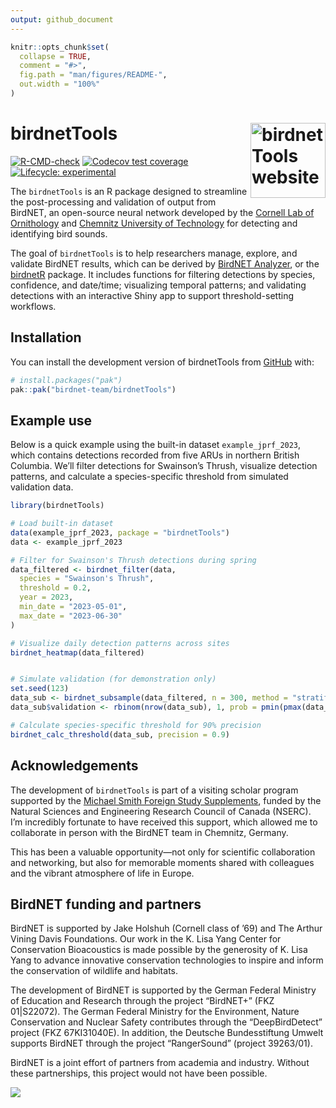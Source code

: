 ```yaml
---
output: github_document
---
```


<!-- README.md is generated from README.Rmd. Please edit that file -->

```r
knitr::opts_chunk$set(
  collapse = TRUE,
  comment = "#>",
  fig.path = "man/figures/README-",
  out.width = "100%"
)
```

# birdnetTools <a href="https://birdnet-team.github.io/birdnetTools/"><img src="man/figures/logo.png" alt="birdnetTools website" align="right" height="120"/></a>

<!-- badges: start -->

[![R-CMD-check](https://github.com/birdnet-team/birdnetTools/actions/workflows/R-CMD-check.yaml/badge.svg)](https://github.com/birdnet-team/birdnetTools/actions/workflows/R-CMD-check.yaml) [![Codecov test coverage](https://codecov.io/gh/birdnet-team/birdnetTools/graph/badge.svg)](https://app.codecov.io/gh/birdnet-team/birdnetTools) [![Lifecycle: experimental](https://img.shields.io/badge/lifecycle-experimental-orange.svg)](https://lifecycle.r-lib.org/articles/stages.html#experimental)

<!-- badges: end -->

The `birdnetTools` is an R package designed to streamline the post-processing and validation of output from BirdNET, an open-source neural network developed by the [Cornell Lab of Ornithology](https://www.birds.cornell.edu/home/) and [Chemnitz University of Technology](https://www.tu-chemnitz.de/index.html.en) for detecting and identifying bird sounds.

The goal of `birdnetTools` is to help researchers manage, explore, and validate BirdNET results, which can be derived by [BirdNET Analyzer](https://github.com/BirdNET-Team/BirdNET-Analyzer), or the [birdnetR](https://birdnet-team.github.io/birdnetR/index.html) package. It includes functions for filtering detections by species, confidence, and date/time; visualizing temporal patterns; and validating detections with an interactive Shiny app to support threshold-setting workflows.

## Installation

You can install the development version of birdnetTools from [GitHub](https://github.com/) with:

``` r
# install.packages("pak")
pak::pak("birdnet-team/birdnetTools")
```

## Example use

Below is a quick example using the built-in dataset `example_jprf_2023`, which contains detections recorded from five ARUs in northern British Columbia. We'll filter detections for Swainson’s Thrush, visualize detection patterns, and calculate a species-specific threshold from simulated validation data.

```r
library(birdnetTools)

# Load built-in dataset
data(example_jprf_2023, package = "birdnetTools")
data <- example_jprf_2023

# Filter for Swainson's Thrush detections during spring
data_filtered <- birdnet_filter(data,
  species = "Swainson's Thrush",
  threshold = 0.2,
  year = 2023,
  min_date = "2023-05-01",
  max_date = "2023-06-30"
)

# Visualize daily detection patterns across sites
birdnet_heatmap(data_filtered)


# Simulate validation (for demonstration only)
set.seed(123)
data_sub <- birdnet_subsample(data_filtered, n = 300, method = "stratified")
data_sub$validation <- rbinom(nrow(data_sub), 1, prob = pmin(pmax(data_sub$confidence, 0), 1))

# Calculate species-specific threshold for 90% precision
birdnet_calc_threshold(data_sub, precision = 0.9)

```

## Acknowledgements

The development of `birdnetTools` is part of a visiting scholar program supported by the [Michael Smith Foreign Study Supplements](https://www.nserc-crsng.gc.ca/Students-Etudiants/PG-CS/CGSForeignStudy-BESCEtudeEtranger_eng.asp), funded by the Natural Sciences and Engineering Research Council of Canada (NSERC). I’m incredibly fortunate to have received this support, which allowed me to collaborate in person with the BirdNET team in Chemnitz, Germany.

This has been a valuable opportunity—not only for scientific collaboration and networking, but also for memorable moments shared with colleagues and the vibrant atmosphere of life in Europe.

## BirdNET funding and partners

BirdNET is supported by Jake Holshuh (Cornell class of '69) and The Arthur Vining Davis Foundations. Our work in the K. Lisa Yang Center for Conservation Bioacoustics is made possible by the generosity of K. Lisa Yang to advance innovative conservation technologies to inspire and inform the conservation of wildlife and habitats.

The development of BirdNET is supported by the German Federal Ministry of Education and Research through the project “BirdNET+” (FKZ 01\|S22072). The German Federal Ministry for the Environment, Nature Conservation and Nuclear Safety contributes through the “DeepBirdDetect” project (FKZ 67KI31040E). In addition, the Deutsche Bundesstiftung Umwelt supports BirdNET through the project “RangerSound” (project 39263/01).

BirdNET is a joint effort of partners from academia and industry. Without these partnerships, this project would not have been possible.

![](https://tuc.cloud/index.php/s/KSdWfX5CnSRpRgQ/download/box_logos.png)
